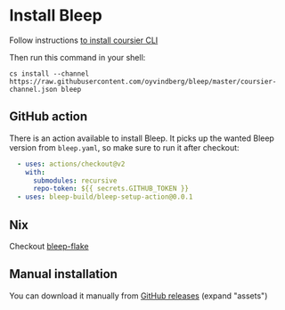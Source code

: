 # Install Bleep

Follow instructions [to install coursier CLI](https://get-coursier.io/docs/cli-installation)

Then run this command in your shell:
```
cs install --channel https://raw.githubusercontent.com/oyvindberg/bleep/master/coursier-channel.json bleep
```

## GitHub action

There is an action available to install Bleep. It picks up the wanted Bleep version from `bleep.yaml`, so make sure to run it after checkout:
```yaml
  - uses: actions/checkout@v2
    with:
      submodules: recursive
      repo-token: ${{ secrets.GITHUB_TOKEN }}
  - uses: bleep-build/bleep-setup-action@0.0.1
```

## Nix

Checkout [bleep-flake](https://github.com/KristianAN/bleep-flake)

## Manual installation

You can download it manually from [GitHub releases](https://github.com/oyvindberg/bleep/releases) (expand "assets")
